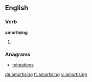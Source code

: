 
==English==

===Verb===
'''amortising'''

# {{present participle of|[[amortise]]}}

===Anagrams===
* [[migrations#English|migrations]]

[[de:amortising]]
[[fr:amortising]]
[[vi:amortising]]